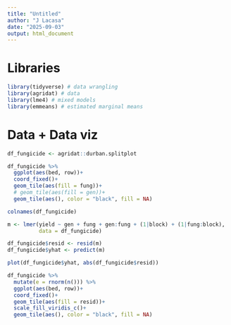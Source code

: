 ```yaml
---
title: "Untitled"
author: "J Lacasa"
date: "2025-09-03"
output: html_document
---
```


# Libraries 

```r
library(tidyverse) # data wrangling
library(agridat) # data 
library(lme4) # mixed models
library(emmeans) # estimated marginal means
```

# Data + Data viz 

```r
df_fungicide <- agridat::durban.splitplot

df_fungicide %>% 
  ggplot(aes(bed, row))+
  coord_fixed()+
  geom_tile(aes(fill = fung))+
  # geom_tile(aes(fill = gen))+
  geom_tile(aes(), color = "black", fill = NA)
```

```r
colnames(df_fungicide)
```

```r
m <- lmer(yield ~ gen + fung + gen:fung + (1|block) + (1|fung:block),
          data = df_fungicide)
```

```r
df_fungicide$resid <- resid(m)
df_fungicide$yhat <- predict(m)
```

```r
plot(df_fungicide$yhat, abs(df_fungicide$resid))
```

```r
df_fungicide %>% 
  mutate(e = rnorm(n())) %>% 
  ggplot(aes(bed, row))+
  coord_fixed()+
  geom_tile(aes(fill = resid))+
  scale_fill_viridis_c()+
  geom_tile(aes(), color = "black", fill = NA)
```


